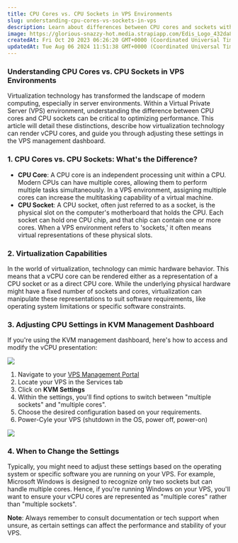 ```yaml
---
title: CPU Cores vs. CPU Sockets in VPS Environments
slug: understanding-cpu-cores-vs-sockets-in-vps
description: Learn about differences between CPU cores and sockets within a VPS setting. Learn about virtualization capabilities and adjusting settings in the KVM management dashboard.
image: https://glorious-snazzy-hot.media.strapiapp.com/Edis_Logo_432da83b15.jpg
createdAt: Fri Oct 20 2023 06:26:20 GMT+0000 (Coordinated Universal Time)
updatedAt: Tue Aug 06 2024 11:51:38 GMT+0000 (Coordinated Universal Time)
---
```



### Understanding CPU Cores vs. CPU Sockets in VPS Environments

Virtualization technology has transformed the landscape of modern computing, especially in server environments. Within a Virtual Private Server (VPS) environment, understanding the difference between CPU cores and CPU sockets can be critical to optimizing performance. This article will detail these distinctions, describe how virtualization technology can render vCPU cores, and guide you through adjusting these settings in the VPS management dashboard.

<CtaButton
  label='fast forward to guide'
  link='#3-adjusting-cpu-settings-in-kvm-management-dashboard'
/>

### 1. CPU Cores vs. CPU Sockets: What's the Difference?

- **CPU Core**: A CPU core is an independent processing unit within a CPU. Modern CPUs can have multiple cores, allowing them to perform multiple tasks simultaneously. In a VPS environment, assigning multiple cores can increase the multitasking capability of a virtual machine.
- **CPU Socket**: A CPU socket, often just referred to as a socket, is the physical slot on the computer's motherboard that holds the CPU. Each socket can hold one CPU chip, and that chip can contain one or more cores. When a VPS environment refers to 'sockets,' it often means virtual representations of these physical slots.

### 2. Virtualization Capabilities

In the world of virtualization, technology can mimic hardware behavior. This means that a vCPU core can be rendered either as a representation of a CPU socket or as a direct CPU core. While the underlying physical hardware might have a fixed number of sockets and cores, virtualization can manipulate these representations to suit software requirements, like operating system limitations or specific software constraints.

###

### 3. Adjusting CPU Settings in KVM Management Dashboard

If you're using the KVM management dashboard, here's how to access and modify the vCPU presentation:

![](/assets/huaNpFAxK5PVCl_NLo3ID-iETZNYThaffnYenRdYUNi-20240806-114520.png)

1. Navigate to your <a href="https://manage.edisglobal.com/clientarea.php" target="_blank">VPS Management Portal</a>
2. Locate your VPS in the Services tab
3. Click on **KVM Settings**
4. Within the settings, you'll find options to switch between "multiple sockets" and "multiple cores".
5. Choose the desired configuration based on your requirements.
6. Power-Cyle your VPS (shutdown in the OS, power off, power-on)

![](/assets/huaNpFAxK5PVCl_NLo3ID-tcYuoIemRB1MLqTyqaz6a-20240806-114542.png)

### 4. When to Change the Settings

Typically, you might need to adjust these settings based on the operating system or specific software you are running on your VPS. For example, Microsoft Windows is designed to recognize only two sockets but can handle multiple cores. Hence, if you're running Windows on your VPS, you'll want to ensure your vCPU cores are represented as "multiple cores" rather than "multiple sockets".

**Note**: Always remember to consult documentation or tech support when unsure, as certain settings can affect the performance and stability of your VPS.

<CtaButton
  label='Check CPU Cores on a Windows VPS'
  link='./how-to-check-cpu-cores-windows-vps'
/>
